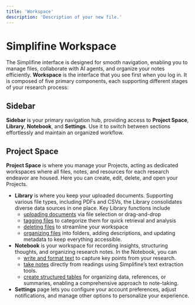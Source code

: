 ```yaml
---
title: 'Workspace'
description: 'Description of your new file.'
---
```


# **Simplifine Workspace**

The Simplifine interface is designed for smooth navigation, enabling you to manage files, collaborate with AI agents, and organize your notes efficiently. **Workspace** is the interface that you see first when you log in. It is composed of five primary components, each supporting different stages of your research process:


## **Sidebar**

**Sidebar** is your primary navigation hub, providing access to **Project Space**, **Library**, **Notebook**, and **Settings**. Use it to switch between sections effortlessly and maintain an organized workflow.

## **Project Space**&#x20;

**Project Space** is where you manage your Projects, acting as dedicated workspaces where all files, notes, and resources for each research endeavor are housed. Here you can create, edit, delete, and open your Projects.

* **Library** is where you keep your uploaded documents. Supporting various file types, including PDFs and CSVs, the Library consolidates diverse data sources in one place. Key Library functions include 
  * <u>uploading documents</u> via file selection or drag-and-drop
  * <u>tagging files</u> to categorize them for quick retrieval and analysis
  * <u>deleting files</u> to streamline your workspace
  * <u>organizing files</u> into folders, adding descriptions, and updating metadata to keep everything accessible.
* **Notebook** is your workspace for recording insights, structuring thoughts, and organizing research notes. In the Notebook, you can 
  * <u>write and format text</u> to capture key points from your research.
  * <u>take notes</u> directly from readings using Simplifine’s text extraction tools.
  * <u>create structured tables</u> for organizing data, references, or summaries, enabling a comprehensive approach to note-taking.
* **Settings** page lets you configure your account preferences, adjust notifications, and manage other options to personalize your experience.